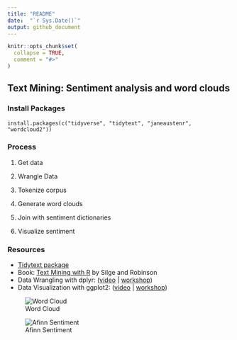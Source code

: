 ```yaml
---
title: "README"
date:  "`r Sys.Date()`"
output: github_document
---
```


<!-- README.md is generated from README.Rmd. Please edit that file -->

```r
knitr::opts_chunk$set(
  collapse = TRUE,
  comment = "#>"
)
```

## Text Mining: Sentiment analysis and word clouds

<!-- badges: start -->
<!-- badges: end -->

### Install Packages

```
install.packages(c("tidyverse", "tidytext", "janeaustenr", "wordcloud2"))
```
### Process

1. Get data

1. Wrangle Data

1. Tokenize corpus

1. Generate word clouds

1. Join with sentiment dictionaries

1. Visualize sentiment

### Resources

- [Tidytext package](https://juliasilge.github.io/tidytext/)
- Book:  [Text Mining with R](https://www.tidytextmining.com/) by Silge and Robinson
- Data Wrangling with dplyr: ([video](https://juliasilge.github.io/tidytext/) | [workshop](https://rfun.library.duke.edu/portfolio/r_flipped/))
- Data Visualization with ggplot2: ([video](https://warpwire.duke.edu/w/80YEAA/) | [workshop](https://rfun.library.duke.edu/portfolio/ggplot_workshop/))

![Word Cloud](images/word_cloud.PNG "Word Cloud")


![Afinn Sentiment](images/emma_sentiment.svg)

